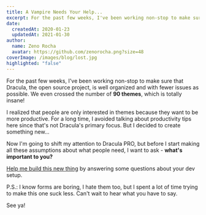 ```yaml
---
title: A Vampire Needs Your Help...
excerpt: For the past few weeks, I've been working non-stop to make sure that Dracula, the open source project, is well organized and with fewer issues as possible. We even crossed the number of 90 themes, which is totally insane!
date:
  createdAt: 2020-01-23
  updatedAt: 2021-01-30
author:
  name: Zeno Rocha
  avatar: https://github.com/zenorocha.png?size=48
coverImage: /images/blog/lost.jpg
highlighted: "false"
---
```


For the past few weeks, I've been working non-stop to make sure that Dracula, the open source project, is well organized and with fewer issues as possible. We even crossed the number of **90 themes**, which is totally insane!

I realized that people are only interested in themes because they want to be more productive. For a long time, I avoided talking about productivity tips here since that's not Dracula's primary focus. But I decided to create something new...

Now I'm going to shift my attention to Dracula PRO, but before I start making all these assumptions about what people need, I want to ask - **what's important to you?**

[Help me build this new thing](https://draculatheme.typeform.com/to/VjaC6t) by answering some questions about your dev setup.

P.S.: I know forms are boring, I hate them too, but I spent a lot of time trying to make this one suck less. Can't wait to hear what you have to say.

See ya!
